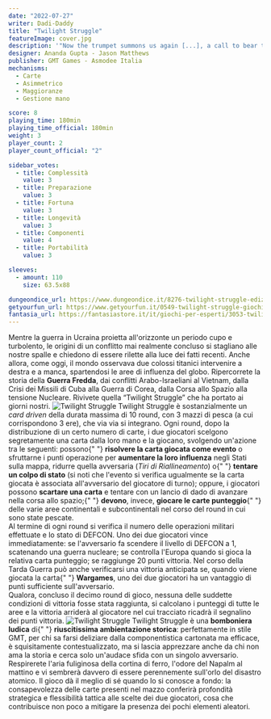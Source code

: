 ```yaml
---
date: "2022-07-27"
writer: Dadi-Daddy
title: "Twilight Struggle"
featureImage: cover.jpg
description: '"Now the trumpet summons us again [...], a call to bear the burden of a long twilight struggle [...]" (JFK, 17/01/1961)'
designer: Ananda Gupta - Jason Matthews
publisher: GMT Games - Asmodee Italia
mechanisms:
  - Carte
  - Asimmetrico
  - Maggioranze
  - Gestione mano

score: 8
playing_time: 180min
playing_time_official: 180min
weight: 3
player_count: 2
player_count_official: "2"

sidebar_votes:
  - title: Complessità
    value: 3
  - title: Preparazione
    value: 3
  - title: Fortuna
    value: 3
  - title: Longevità
    value: 3
  - title: Componenti
    value: 4
  - title: Portabilità
    value: 3

sleeves:
  - amount: 110
    size: 63.5x88

dungeondice_url: https://www.dungeondice.it/8276-twilight-struggle-edizione-deluxe.html
getyourfun_url: https://www.getyourfun.it/0549-twilight-struggle-giochi-da-tavolo-di-guerra.html?fast_search=fs
fantasia_url: https://fantasiastore.it/it/giochi-per-esperti/3053-twilight-struggle.html
---
```


<Setting>
  Mentre la guerra in Ucraina proietta all'orizzonte un periodo cupo e
  turbolento, le origini di un conflitto mai realmente concluso si stagliano
  alle nostre spalle e chiedono di essere rilette alla luce dei fatti recenti.
  Anche allora, come oggi, il mondo osservava due colossi titanici intervenire a
  destra e a manca, spartendosi le aree di influenza del globo. Ripercorrete la
  storia della <strong>Guerra Fredda</strong>, dai conflitti Arabo-Israeliani al
  Vietnam, dalla Crisi dei Missili di Cuba alla Guerra di Corea, dalla Corsa
  allo Spazio alla tensione Nucleare. Rivivete quella “Twilight Struggle” che ha
  portato ai giorni nostri.
</Setting>

<img src="./game1.jpg" alt="Twilight Struggle" />

<Rules>
  Twilight Struggle è sostanzialmente un <em>card driven</em> della durata
  massima di 10 round, con 3 mazzi di pesca (a cui corrispondono 3 ere), che via
  via si integrano. Ogni round, dopo la distribuzione di un certo numero di
  carte, i due giocatori scelgono segretamente una carta dalla loro mano e la
  giocano, svolgendo un'azione tra le seguenti: possono{" "}
  <strong>risolvere la carta giocata come evento</strong> o sfruttarne i punti
  operazione per <strong>aumentare la loro influenza</strong> negli Stati sulla
  mappa, ridurre quella avversaria (<em>Tiri di Riallineamento</em>) o{" "}
  <strong>tentare un colpo di stato</strong> (si noti che l'evento si verifica
  ugualmente se la carta giocata è associata all'avversario del giocatore di
  turno); oppure, i giocatori possono <strong>scartare una carta</strong> e
  tentare con un lancio di dado di avanzare nella corsa allo spazio;{" "}
  <strong>devono</strong>, invece, <strong>giocare le carte punteggio</strong>{" "}
  delle varie aree continentali e subcontinentali nel corso del round in cui
  sono state pescate.
  <br />
  Al termine di ogni round si verifica il numero delle operazioni militari
  effettuate e lo stato di DEFCON. Uno dei due giocatori vince immediatamente:
  se l'avversario fa scendere il livello di DEFCON a 1, scatenando una guerra
  nucleare; se controlla l'Europa quando si gioca la relativa carta punteggio;
  se raggiunge 20 punti vittoria. Nel corso della Tarda Guerra può anche
  verificarsi una vittoria anticipata se, quando viene giocata la carta{" "}
  <strong>Wargames</strong>, uno dei due giocatori ha un vantaggio di punti
  sufficiente sull'avversario.
  <br />
  Qualora, concluso il decimo round di gioco, nessuna delle suddette condizioni
  di vittoria fosse stata raggiunta, si calcolano i punteggi di tutte le aree e
  la vittoria arriderà al giocatore nel cui tracciato ricadrà il segnalino dei
  punti vittoria.
</Rules>

<img src="./game2.jpg" alt="Twilight Struggle" />

<Feedback>
  Twilight Struggle è una <strong>bomboniera ludica</strong> di{" "}
  <strong>riuscitissima ambientazione storica</strong>: perfettamente in stile
  GMT, per chi sa farsi deliziare dalla componentistica cartonata ma efficace, è
  squisitamente contestualizzato, ma si lascia apprezzare anche da chi non ama
  la storia e cerca solo un'audace sfida con un singolo avversario. Respirerete
  l'aria fuliginosa della cortina di ferro, l'odore del Napalm al mattino e vi
  sembrerà davvero di essere perennemente sull'orlo del disastro atomico. Il
  gioco dà il meglio di sé quando lo si conosce a fondo: la consapevolezza delle
  carte presenti nel mazzo conferirà profondità strategica e flessibilità
  tattica alle scelte dei due giocatori, cosa che contribuisce non poco a
  mitigare la presenza dei pochi elementi aleatori.
</Feedback>

<Instagram id="CghRcAYj0R1" />
